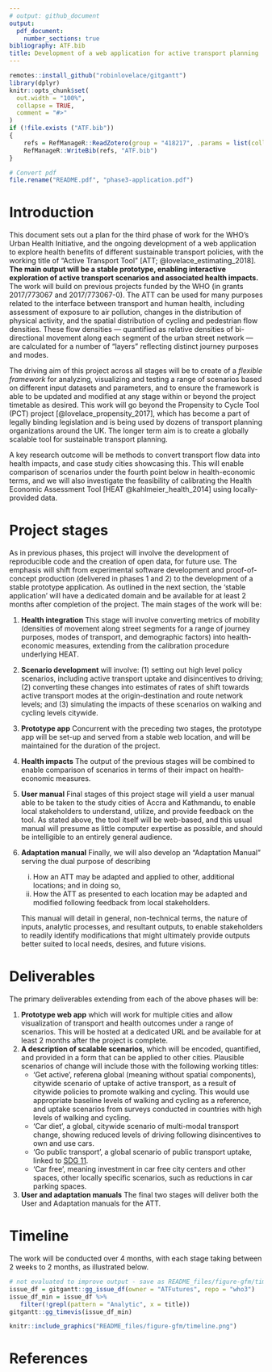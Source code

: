 ```yaml
---
# output: github_document
output:
  pdf_document:
    number_sections: true
bibliography: ATF.bib
title: Development of a web application for active transport planning
---
```


<!-- README.md is generated from README.Rmd. Please edit that file -->

```r
remotes::install_github("robinlovelace/gitgantt")
library(dplyr)
knitr::opts_chunk$set(
  out.width = "100%",
  collapse = TRUE,
  comment = "#>"
)
if (!file.exists ("ATF.bib"))
{
    refs = RefManageR::ReadZotero(group = "418217", .params = list(collection = "TJEQMXJR", limit = 100))
    RefManageR::WriteBib(refs, "ATF.bib")
}
```

```r
# Convert pdf
file.rename("README.pdf", "phase3-application.pdf")
```


# Introduction

This document sets out a plan for the third phase of work for the WHO's Urban Health Initiative, and the ongoing development of a web application to explore health benefits of different sustainable transport policies, with the working title of "Active Transport Tool" [ATT; @lovelace_estimating_2018].
**The main output will be a stable prototype, enabling interactive exploration of active transport scenarios and associated health impacts.**
The work will build on previous projects funded by the WHO (in grants 2017/773067 and 2017/773067-0).
The ATT can be used for many purposes related to the interface between transport and human health, including assessment of exposure to air pollution, changes in the distribution of physical activity, and the spatial distribution of cycling and pedestrian flow densities.
These flow densities --- quantified as relative densities of bi-directional movement along each segment of the urban street network --- are calculated for a number of "layers" reflecting distinct journey purposes and modes.

The driving aim of this project across all stages will be to create of a *flexible framework* for analyzing, visualizing and testing a range of scenarios based on different input datasets and parameters, and to ensure the framework is able to be updated and modified at any stage within or beyond the project timetable as desired.
This work will go beyond the Propensity to Cycle Tool (PCT) project [@lovelace_propensity_2017], which has become a part of legally binding legislation and is being used by dozens of transport planning organizations around the UK.
The longer term aim is to create a globally scalable tool for sustainable transport planning.

A key research outcome will be methods to convert transport flow data into health impacts, and case study cities showcasing this.
This will enable comparison of scenarios under the fourth point below in health-economic terms, and we will also investigate the feasibility of calibrating the Health Economic Assessment Tool [HEAT @kahlmeier_health_2014] using locally-provided data.

# Project stages

As in previous phases, this project will involve the development of reproducible code and the creation of open data, for future use.
The emphasis will shift from experimental software development and proof-of-concept production (delivered in phases 1 and 2) to the development of a stable prototype application.
As outlined in the next section, the 'stable application' will have a dedicated domain and be available for at least 2 months after completion of the project.
The main stages of the work will be:

<!-- 1. **Analytic Methods and Software** Phase II resulted in a prototype ATT representing patterns of active travel in Accra only.  -->
<!--    This third Phase will apply all previous analyses to Kathmandu, thereby consolidating code and ensuring transferability between locations. -->

1. **Health integration** This stage will involve converting metrics of mobility (densities of movement along street segments for a range of journey purposes, modes of transport, and demographic factors) into health-economic measures, extending from the calibration procedure underlying HEAT.
1. **Scenario development** will involve: (1) setting out high level policy scenarios, including active transport uptake and disincentives to driving; (2) converting these changes into estimates of rates of shift towards active transport modes at the origin-destination and route network levels; and (3) simulating the impacts of these scenarios on walking and cycling levels citywide.
1. **Prototype app** Concurrent with the preceding two stages, the prototype app will be set-up and served from a stable web location, and will be maintained for the duration of the project.
1. **Health impacts** The output of the previous stages will be combined to enable comparison of scenarios in terms of their impact on health-economic measures.
1. **User manual** Final stages of this project stage will yield a user manual able to be taken to the study cities of Accra and Kathmandu, to enable local stakeholders to understand, utilize, and provide feedback on the tool.
   As stated above, the tool itself will be web-based, and this usual manual will presume as little computer expertise as possible, and should be intelligible to an entirely general audience.
1. **Adaptation manual** Finally, we will also develop an "Adaptation Manual" serving the dual purpose of describing

   (i) How an ATT may be adapted and applied to other, additional locations; and in doing so,
   (ii) How the ATT as presented to each location may be adapted and modified following feedback from local stakeholders.
   
   This manual will detail in general, non-technical terms, the nature of inputs, analytic processes, and resultant outputs, to enable stakeholders to readily identify modifications that might ultimately provide outputs better suited to local needs, desires, and future visions.

# Deliverables

The primary deliverables extending from each of the above phases will be:

<!-- 1. **Analytic Methods and Software** This phase will not produce any concrete deliverables, but will provide for both cities the necessary input data to allow the development of individually adapted ATT. -->
<!-- 1. **Health Integration** This stage will enable ATT output to be expressed in health-economic terms. -->
<!--    As the third stage will be conducted concurrently with these first two, the output of this stage will be directly viewable in the ATT. -->
1.  **Prototype web app** which will work for multiple cities and allow visualization of transport and health outcomes under a range of scenarios. This will be hosted at a dedicated URL and be available for at least 2 months after the project is complete.
1.  **A description of scalable scenarios**, which will be encoded, quantified, and provided in a form that can be applied to other cities. Plausible scenarios of change will include those with the following working titles:
    - 'Get active', referena global (meaning without spatial components), citywide scenario of uptake of active transport, as a result of citywide policies to promote walking and cycling. This would use appropriate baseline levels of walking and cycling as a reference, and uptake scenarios from surveys conducted in countries with high levels of walking and cycling.
    - 'Car diet', a global, citywide scenario of multi-modal transport change, showing reduced levels of driving following disincentives to own and use cars.
    - 'Go public transport', a global scenario of public transport uptake, linked to [SDG 11](https://sustainabledevelopment.un.org/sdg11).
    - 'Car free', meaning investment in car free city centers and other spaces, other locally specific scenarios, such as reductions in car parking spaces.
<!-- 1. **Health Impacts** This stage will extend the App to include the ability to select and compare scenarios, in terms both of changes in mobility patterns as well as associated health and economic terms. -->
1. **User and adaptation manuals** The final two stages will deliver both the User and Adaptation manuals for the ATT.

# Timeline

The work will be conducted over 4 months, with each stage taking between 2 weeks to 2 months, as illustrated below.

```r
# not evaluated to improve output - save as README_files/figure-gfm/timeline.png
issue_df = gitgantt::gg_issue_df(owner = "ATFutures", repo = "who3")
issue_df_min = issue_df %>% 
   filter(!grepl(pattern = "Analytic", x = title))
gitgantt::gg_timevis(issue_df_min)
```

```r
knitr::include_graphics("README_files/figure-gfm/timeline.png")
```


# References
